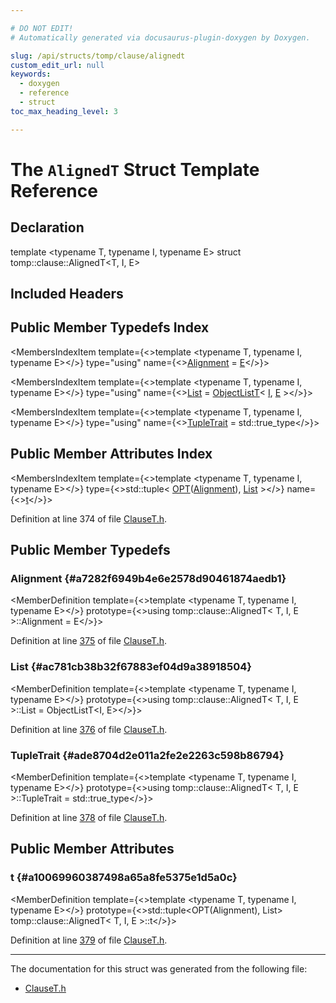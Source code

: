 ```yaml
---

# DO NOT EDIT!
# Automatically generated via docusaurus-plugin-doxygen by Doxygen.

slug: /api/structs/tomp/clause/alignedt
custom_edit_url: null
keywords:
  - doxygen
  - reference
  - struct
toc_max_heading_level: 3

---
```





# The `AlignedT` Struct Template Reference

<DoxygenPage pluginConfig={pluginConfig}>



## Declaration

<CodeBlock>template &lt;typename T, typename I, typename E&gt;
struct tomp::clause::AlignedT&lt;T, I, E&gt;</CodeBlock>

## Included Headers

<IncludesList>
<IncludesListItem
  filePath="llvm/Frontend/OpenMP/ClauseT.h"
  permalink="/docs/api/files/include/include/llvm/include/llvm/frontend/include/llvm/frontend/openmp/clauset-h"
  isLocal="true" />
</IncludesList>

## Public Member Typedefs Index

<MembersIndex>

<MembersIndexItem
  template={<>template &lt;typename T, typename I, typename E&gt;</>}
  type="using"
  name={<><a href="#a7282f6949b4e6e2578d90461874aedb1">Alignment</a> = <a href="/docs/api/files/lib/lib/ir/builtingcs-cpp/#abb2b3a60ccc38a28239e19a1646e0c8a">E</a></>}>
</MembersIndexItem>

<MembersIndexItem
  template={<>template &lt;typename T, typename I, typename E&gt;</>}
  type="using"
  name={<><a href="#ac781cb38b32f67883ef04d9a38918504">List</a> = <a href="/docs/api/namespaces/tomp/#a72baebfd95c78979ac780815560e975f">ObjectListT</a>&lt; <a href="/docs/api/files/lib/lib/support/md5-cpp/#ac0eafdc9ee161b71e7af98af736952fd">I</a>, <a href="/docs/api/files/lib/lib/ir/builtingcs-cpp/#abb2b3a60ccc38a28239e19a1646e0c8a">E</a> &gt;</>}>
</MembersIndexItem>

<MembersIndexItem
  template={<>template &lt;typename T, typename I, typename E&gt;</>}
  type="using"
  name={<><a href="#ade8704d2e011a2fe2e2263c598b86794">TupleTrait</a> = std::true&#95;type</>}>
</MembersIndexItem>

</MembersIndex>

## Public Member Attributes Index

<MembersIndex>

<MembersIndexItem
  template={<>template &lt;typename T, typename I, typename E&gt;</>}
  type={<>std::tuple&lt; <a href="/docs/api/files/include/include/llvm/include/llvm/frontend/include/llvm/frontend/openmp/clauset-h/#ada7f0f6bd89e8da75bbe822caa7f5bab">OPT</a>(<a href="#a7282f6949b4e6e2578d90461874aedb1">Alignment</a>), <a href="#ac781cb38b32f67883ef04d9a38918504">List</a> &gt;</>}
  name={<><a href="#a10069960387498a65a8fe5375e1d5a0c">t</a></>}>
</MembersIndexItem>

</MembersIndex>


Definition at line 374 of file <a href="/docs/api/files/include/include/llvm/include/llvm/frontend/include/llvm/frontend/openmp/clauset-h">ClauseT.h</a>.

<SectionDefinition>

## Public Member Typedefs

### Alignment {#a7282f6949b4e6e2578d90461874aedb1}

<MemberDefinition
  template={<>template &lt;typename T, typename I, typename E&gt;</>}
  prototype={<>using tomp::clause::AlignedT&lt; T, I, E &gt;::Alignment =  E</>}>

Definition at line <a href="/docs/api/files/include/include/llvm/include/llvm/frontend/include/llvm/frontend/openmp/clauset-h/#l00375">375</a> of file <a href="/docs/api/files/include/include/llvm/include/llvm/frontend/include/llvm/frontend/openmp/clauset-h">ClauseT.h</a>.
</MemberDefinition>

### List {#ac781cb38b32f67883ef04d9a38918504}

<MemberDefinition
  template={<>template &lt;typename T, typename I, typename E&gt;</>}
  prototype={<>using tomp::clause::AlignedT&lt; T, I, E &gt;::List =  ObjectListT&lt;I, E&gt;</>}>

Definition at line <a href="/docs/api/files/include/include/llvm/include/llvm/frontend/include/llvm/frontend/openmp/clauset-h/#l00376">376</a> of file <a href="/docs/api/files/include/include/llvm/include/llvm/frontend/include/llvm/frontend/openmp/clauset-h">ClauseT.h</a>.
</MemberDefinition>

### TupleTrait {#ade8704d2e011a2fe2e2263c598b86794}

<MemberDefinition
  template={<>template &lt;typename T, typename I, typename E&gt;</>}
  prototype={<>using tomp::clause::AlignedT&lt; T, I, E &gt;::TupleTrait =  std::true&#95;type</>}>

Definition at line <a href="/docs/api/files/include/include/llvm/include/llvm/frontend/include/llvm/frontend/openmp/clauset-h/#l00378">378</a> of file <a href="/docs/api/files/include/include/llvm/include/llvm/frontend/include/llvm/frontend/openmp/clauset-h">ClauseT.h</a>.
</MemberDefinition>

</SectionDefinition>

<SectionDefinition>

## Public Member Attributes

### t {#a10069960387498a65a8fe5375e1d5a0c}

<MemberDefinition
  template={<>template &lt;typename T, typename I, typename E&gt;</>}
  prototype={<>std::tuple&lt;OPT(Alignment), List&gt; tomp::clause::AlignedT&lt; T, I, E &gt;::t</>}>

Definition at line <a href="/docs/api/files/include/include/llvm/include/llvm/frontend/include/llvm/frontend/openmp/clauset-h/#l00379">379</a> of file <a href="/docs/api/files/include/include/llvm/include/llvm/frontend/include/llvm/frontend/openmp/clauset-h">ClauseT.h</a>.
</MemberDefinition>

</SectionDefinition>

<hr/>

The documentation for this struct was generated from the following file:

<ul>
<li><a href="/docs/api/files/include/include/llvm/include/llvm/frontend/include/llvm/frontend/openmp/clauset-h">ClauseT.h</a></li>
</ul>

</DoxygenPage>
